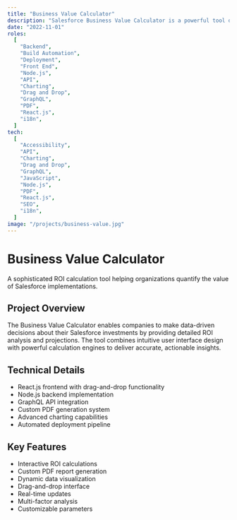 ```yaml
---
title: "Business Value Calculator"
description: "Salesforce Business Value Calculator is a powerful tool designed to help organizations quantify the potential return on investment (ROI) from implementing Salesforce solutions."
date: "2022-11-01"
roles:
  [
    "Backend",
    "Build Automation",
    "Deployment",
    "Front End",
    "Node.js",
    "API",
    "Charting",
    "Drag and Drop",
    "GraphQL",
    "PDF",
    "React.js",
    "i18n",
  ]
tech:
  [
    "Accessibility",
    "API",
    "Charting",
    "Drag and Drop",
    "GraphQL",
    "JavaScript",
    "Node.js",
    "PDF",
    "React.js",
    "SEO",
    "i18n",
  ]
image: "/projects/business-value.jpg"
---
```


# Business Value Calculator

A sophisticated ROI calculation tool helping organizations quantify the value of Salesforce implementations.

## Project Overview

The Business Value Calculator enables companies to make data-driven decisions about their Salesforce investments by providing detailed ROI analysis and projections. The tool combines intuitive user interface design with powerful calculation engines to deliver accurate, actionable insights.

## Technical Details

- React.js frontend with drag-and-drop functionality
- Node.js backend implementation
- GraphQL API integration
- Custom PDF generation system
- Advanced charting capabilities
- Automated deployment pipeline

## Key Features

- Interactive ROI calculations
- Custom PDF report generation
- Dynamic data visualization
- Drag-and-drop interface
- Real-time updates
- Multi-factor analysis
- Customizable parameters
